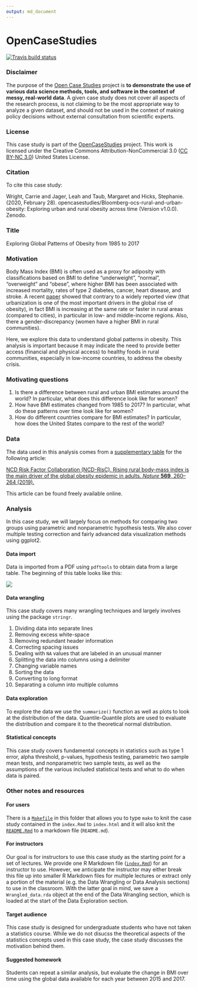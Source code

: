 ```yaml
---
output: md_document
---
```


<!-- README.md is generated from README.Rmd. Please edit that file -->

# OpenCaseStudies

<!-- badges: start -->
[![Travis build status](https://travis-ci.org/opencasestudies/Bloomberg-ocs-rural-and-urban-obesity.svg?branch=master)](https://travis-ci.org/opencasestudies/Bloomberg-ocs-rural-and-urban-obesity)
<!-- badges: end -->

### Disclaimer 

The purpose of the [Open Case
Studies](https://opencasestudies.github.io) project is **to demonstrate
the use of various data science methods, tools, and software in the
context of messy, real-world data**. A given case study does not cover
all aspects of the research process, is not claiming to be the most
appropriate way to analyze a given dataset, and should not be used in
the context of making policy decisions without external consultation
from scientific experts.

### License 

This case study is part of the [OpenCaseStudies](https://opencasestudies.github.io) project. This work is licensed under the Creative Commons Attribution-NonCommercial 3.0 ([CC BY-NC 3.0](https://creativecommons.org/licenses/by-nc/3.0/us/)) United States License.

### Citation 

To cite this case study:

Wright, Carrie and Jager, Leah and Taub, Margaret and Hicks, Stephanie. (2020, February 28). opencasestudies/Bloomberg-ocs-rural-and-urban-obesity: Exploring urban and rural obesity across time (Version v1.0.0). Zenodo.

### Title 

Exploring Global Patterns of Obesity from 1985 to 2017

### Motivation 

Body Mass Index (BMI) is often used as a proxy for adiposity with classifications based on BMI to define "underweight", "normal", "overweight" and "obese", where higher BMI has been associated with increased mortality, rates of type 2 diabetes, cancer, heart disease, and stroke. 
A recent [paper](https://www.nature.com/articles/s41586-019-1171-x.pdf) showed that contrary to a widely reported view (that urbanization is one of the most important drivers in the global rise of obesity), in fact BMI is increasing at the same rate or faster in rural areas (compared to cities), in particular in low- and middle-income regions. 
Also, there a gender-discrepancy (women have a higher BMI in rural communities).

Here, we explore this data to understand global patterns in obesity. 
This analysis is important because it may indicate the need to provide better access (financial and physical access) to healthy foods in rural communities, especially in low-income countries, to address the obesity crisis. 

### Motivating questions

1. Is there a difference between rural and urban BMI estimates around the world? In particular, what does this difference look like for women?
2. How have BMI estimates changed from 1985 to 2017? In particular, what do these patterns over time look like for women?
3. How do different countries compare for BMI estimates? In particular, how does the United States compare to the rest of the world?


### Data

The data used in this analysis comes from a [supplementary table](https://static-content.springer.com/esm/art%3A10.1038%2Fs41586-019-1171-x/MediaObjects/41586_2019_1171_MOESM1_ESM.pdf) for the following article: 

[NCD Risk Factor Collaboration (NCD-RisC). Rising rural body-mass index is the main driver of the global obesity epidemic in adults. *Nature* **569**, 260–264 (2019).](https://www.nature.com/articles/s41586-019-1171-x)

This article can be found freely available online.

### Analysis 

In this case study, we will largely focus on methods for comparing two groups using parametric and nonparametric hypothesis tests. We also cover multiple testing correction and fairly advanced data visualization methods using ggplot2.

#### Data import 


Data is imported from a PDF using `pdftools` to obtain data from a large table. The beginning of this table looks like this:

![](img/first_page.png)


#### Data wrangling 

This case study covers many wrangling techniques and largely involves using the package `stringr`. 

1. Dividing data into separate lines
2. Removing excess white-space
3. Removing redundant header information
4. Correcting spacing issues
5. Dealing with `NA` values that are labeled in an unusual manner
6. Splitting the data into columns using a delimiter
7. Changing variable names
8. Sorting the data
9. Converting to long format
10. Separating a column into multiple columns


#### Data exploration

To explore the data we use the `summarize()` function as well as plots to look at the distribution of the data. Quantile-Quantile plots are used to evaluate the distribution and compare it to the theoretical normal distribution.

#### Statistical concepts

This case study covers fundamental concepts in statistics such as type 1 error, alpha threshold, p-values, hypothesis testing, parametric two sample mean tests, and nonparametric two sample tests, as well as the assumptions of the various included statistical tests and what to do when data is paired. 

### Other notes and resources 

#### For users 

There is a [`Makefile`](Makefile) in this folder that allows you to type `make` to knit the case study contained in the `index.Rmd` to `index.html` and it will also knit the [`README.Rmd`](README.Rmd) to a markdown file (`README.md`). 

#### For instructors

Our goal is for instructors to use this case study as the starting point for a set of lectures. 
We provide one R Markdown file ([`index.Rmd`](index.Rmd)) for an instructor to use. 
However, we anticipate the instructor may either break this file up into smaller R Markdown files for multiple lectures or extract only a portion of the material (e.g. the Data Wrangling or Data Analysis sections) to use in the classroom. 
With the latter goal in mind, we save a `Wrangled_data.rda` object at the end of the Data Wrangling section, which is loaded at the start of the Data Exploration section. 

#### Target audience 

This case study is designed for undergraduate students who have not taken a statistics course. While we do not disucss the theoretical aspects of the statistics concepts used in this case study, the case study discusses the motivation behind them.

#### Suggested homework

Students can repeat a similar analysis, but evaluate the change in BMI over time using the global data available for each year between 2015 and 2017. 



 




